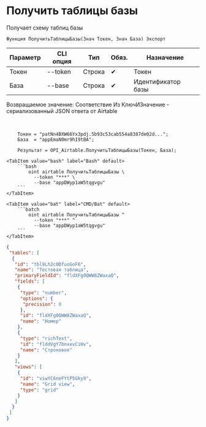 ﻿---
sidebar_position: 2
description: Получить таблицы базы и другие функции для работы с Airtable в Открытом пакете интеграций - бесплатной open-source библиотеке интеграций для 1С:Предприятие 8, OneScript и CLI
keywords: [1C, 1С, 1С:Предприятие, 1С:Предприятие 8.3, API, Интеграция, Сервисы, Обмен, OneScript, CLI, Airtable]
---


# Получить таблицы базы
 Получает схему таблиц базы



`Функция ПолучитьТаблицыБазы(Знач Токен, Знач База) Экспорт`

  | Параметр | CLI опция | Тип | Обяз. | Назначение |
  |-|-|-|-|-|
  | Токен | --token | Строка | &#x2714; | Токен |
  | База | --base | Строка | &#x2714; | Идентификатор базы |

  
  Возвращаемое значение:   Соответствие Из КлючИЗначение - сериализованный JSON ответа от Airtable

<br/>




```bsl title="Пример использования для 1С:Предприятие/OneScript"
    Токен = "patNn4BXW66Yx3pdj.5b93c53cab554a8387de02d...";
    База  = "appEmaN0mr9hI9tBA";

    Результат = OPI_Airtable.ПолучитьТаблицыБазы(Токен, База);
```
    

 <Tabs>
  
    <TabItem value="bash" label="Bash" default>
        ```bash
            oint airtable ПолучитьТаблицыБазы \
              --token "***" \
              --base "appDWyp1aW5tqgvgu"
        ```
    </TabItem>
  
    <TabItem value="bat" label="CMD/Bat" default>
        ```batch
            oint airtable ПолучитьТаблицыБазы ^
              --token "***" ^
              --base "appDWyp1aW5tqgvgu"
        ```
    </TabItem>
</Tabs>


```json title="Результат"
{
 "tables": [
  {
   "id": "tbl9Lh2c0DfuoGoF6",
   "name": "Тестовая таблица",
   "primaryFieldId": "fldXFg0QWW8ZWaxaQ",
   "fields": [
    {
     "type": "number",
     "options": {
      "precision": 0
     },
     "id": "fldXFg0QWW8ZWaxaQ",
     "name": "Номер"
    },
    {
     "type": "richText",
     "id": "flddVgY7bnxevCiHv",
     "name": "Строковое"
    }
   ],
   "views": [
    {
     "id": "viwYC6neFYtP5Gky9",
     "name": "Grid view",
     "type": "grid"
    }
   ]
  }
 ]
}
```
